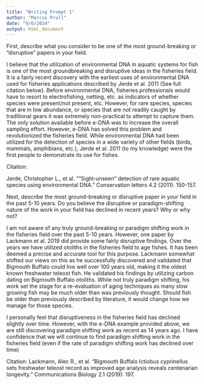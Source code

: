 ```yaml
---
title: "Writing Prompt 1"
author: "Marcus Prull"
date: "9/6/2024"
output: html_document
---
```


First, describe what you consider to be one of the most ground-breaking or "disruptive" papers in your field. 

I believe that the utilization of environmental DNA in aquatic systems for fish is one of the most groundbreaking and disruptive ideas in the fisheries field. It is a fairly recent discovery with the earliest uses of environmental DNA used for fisheries applications described by Jerde et al. 2011 (See full citation below). Before environmental DNA, fisheries professionals would have to resort to electrofishing, netting, etc. as indicators of whether species were present/not present, etc. However, for rare species, species that are in low abundance, or species that are not readily caught by traditional gears it was extremely non-practical to attempt to capture them. The only solution available before e-DNA was to increase the overall sampling effort. However, e-DNA has solved this problem and revolutionized the fisheries field. While environmental DNA had been utilized for the detection of species in a wide variety of other fields (birds, mammals, amphibians, etc.), Jerde et al. 2011 (to my knowledge) were the first people to demonstrate its use for fishes. 


Citation: 

Jerde, Christopher L., et al. "“Sight‐unseen” detection of rare aquatic species using environmental DNA." Conservation letters 4.2 (2011): 150-157.



Next, describe the most ground-breaking or disruptive paper in your field in the past 5-10 years. Do you believe the disruptive or paradigm-shifting nature of the work in your field has declined in recent years? Why or why not?

I am not aware of any truly ground-breaking or paradigm shifting work in the fisheries field over the past 5-10 years. However, one paper by Lackmann et al. 2019 did provide some fairly disruptive findings. Over the years we have utilized otoliths in the fisheries field to age fishes. It has been deemed a precise and accurate tool for this purpose. Lackmann somewhat shifted our views on this as he successfully discovered and validated that Bigmouth Buffalo could live well over 100 years old, making it the oldest known freshwater teleost fish. He validated his findings by utilizing carbon dating on Bigmouth Buffalo otoliths. While not truly paradigm shifting, his work set the stage for a re-evaluation of aging techniques as many slow growing fish may be much older than was previously thought. Should fish be older than previously described by literature, it would change how we manage for those species. 

I personally feel that disruptiveness in the fisheries field has declined slightly over time. However, with the e-DNA example provided above, we are still discovering paradigm shifting work as recent as 14 years ago. I have confidence that we will continue to find paradigm shifting work in the fisheries field (even if the rate of paradigm shifting work has declined over time)

Citation:
Lackmann, Alec R., et al. "Bigmouth Buffalo Ictiobus cyprinellus sets freshwater teleost record as improved age analysis reveals centenarian longevity." Communications Biology 2.1 (2019): 197.
